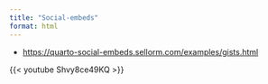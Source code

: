 ```yaml
---
title: "Social-embeds"
format: html
---
```


- [https://quarto-social-embeds.sellorm.com/examples/gists.html](https://quarto-social-embeds.sellorm.com/examples/gists.html)


{{< youtube Shvy8ce49KQ >}}


